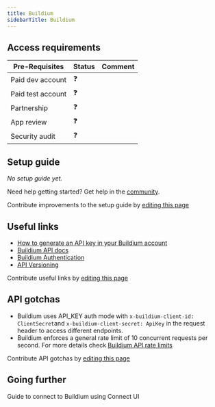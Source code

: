 ```yaml
---
title: Buildium
sidebarTitle: Buildium
---
```



<Overview />
<PreBuiltTooling />
<PreBuiltUseCases />

## Access requirements
| Pre-Requisites | Status | Comment|
| - | - | - |
| Paid dev account | ❓ |  |
| Paid test account | ❓ |  |
| Partnership | ❓ | |
| App review | ❓ |  |
| Security audit | ❓ | |


## Setup guide

_No setup guide yet._

<Tip>Need help getting started? Get help in the [community](https://nango.dev/slack).</Tip>

<Note>Contribute improvements to the setup guide by [editing this page](https://github.com/nangohq/nango/tree/master/docs/integrations/all/buildium.mdx)</Note>


## Useful links

-   [How to generate an API key in your Buildium account](https://developer.buildium.com/#section/Getting-Started/Creating-API-Keys)
-   [Buildium API docs](https://developer.buildium.com/#section/Introduction)
-   [Buildium Authentication](https://developer.buildium.com/#section/Getting-Started/How-to-Make-a-Request)
-   [API Versioning](https://developer.buildium.com/#section/API-Overview/API-Versioning)

<Note>Contribute useful links by [editing this page](https://github.com/nangohq/nango/tree/master/docs/integrations/all/buildium.mdx)</Note>

## API gotchas

- Buildium uses API_KEY auth mode with `x-buildium-client-id: ClientSecret`and `x-buildium-client-secret: ApiKey` in the request header to access different endpoints.
- Buildium enforces a general rate limit of 10 concurrent requests per second. For more details check [Buildium API rate limits](https://developer.buildium.com/#section/API-Overview/Rate-Limiting)

<Note>Contribute API gotchas by [editing this page](https://github.com/nangohq/nango/tree/master/docs/integrations/all/buildium.mdx)</Note>

## Going further

<Card title="Connect to Buildium" icon="link" href="/integrations/all/buildium/connect" horizontal>
  Guide to connect to Buildium using Connect UI
</Card>
